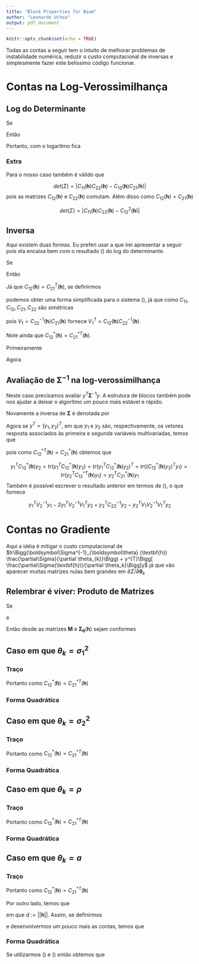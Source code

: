```yaml
---
title: "Block Properties for Biwm"
author: "Leonardo Uchoa"
output: pdf_document
---
```


```r
knitr::opts_chunk$set(echo = TRUE)
```

Todas as contas a seguir tem o intuito de melhorar problemas de instabilidade numérica, reduzir o custo computacional de inversas e simplesmente fazer este belíssimo código funcionar.

# Contas na Log-Verossimilhança
## Log do Determinante

Se 

\begin{equation}
\boldsymbol\Sigma_{\boldsymbol\theta} (\textbf{h}) =
\begin{pmatrix}
  C_{11}( \textbf{h} ) & C_{12}( \textbf{h} ) \\
  C_{21}( \textbf{h} ) & C_{22}( \textbf{h} )
\end{pmatrix}
\end{equation}

Então 

\begin{equation}
det(\Sigma) = | \Sigma | =
  \Bigg|
      C_{11}(\textbf{h}) - C_{12}(\textbf{h})C_{22}^{-1}(\textbf{h})C_{21}(\textbf{h})
  \Bigg| * \Bigg| C_{22}(\textbf{h}) \Bigg|
\end{equation}

Portanto, com o logarítmo fica

\begin{equation}
\label{eq:log_det}
log(det(\Sigma)) = 
  log\Bigg|
      C_{11}(\textbf{h}) - C_{12}(\textbf{h})C_{22}^{-1}(\textbf{h})C_{21}(\textbf{h})
  \Bigg| + 
  log\Bigg| C_{22}(\textbf{h}) \Bigg|
\end{equation}

### Extra

Para o nosso caso também é válido que 

$$
det(\Sigma) = \Bigg| C_{11}(\textbf{h})C_{22}(\textbf{h}) -
C_{12}(\textbf{h})C_{21}(\textbf{h})\Bigg|
$$
pois as matrizes $C_{12}(\textbf{h})$ e $C_{22}(\textbf{h})$ comutam. Além disso como $C_{12}(\textbf{h}) = C_{21}(\textbf{h})$

$$
det(\Sigma) = \Bigg| C_{11}(\textbf{h})C_{22}(\textbf{h}) -
C^{2}_{12}(\textbf{h})\Bigg|
$$

## Inversa

Aqui existem duas formas. Eu preferi usar a que irei apresentar a seguir pois ela encaixa bem com o resultado (\ref{eq:log_det}) do log do determinante\footnote{Apesar de eu achar que não tem como o alimentar o optim com as inversas obtidas, para ganhar tempo}.

Se 

\begin{equation}
\boldsymbol\Sigma^{-1}_{\boldsymbol\theta} (\textbf{h}) =
\begin{pmatrix}
  C_{11}^{*}( \textbf{h} ) & C_{12}^{*}( \textbf{h} ) \\
  C_{21}^{*}( \textbf{h} ) & C_{22}^{*}( \textbf{h} )
\end{pmatrix}
\end{equation}

Então 

\begin{equation}
\label{eq_sistem:block_inv}
\begin{aligned}
C_{11}^{*}( \textbf{h} ) &= %C_{11}
\Bigg[C_{11}(\textbf{h}) - C_{12}(\textbf{h})C_{22}^{-1}(\textbf{h})C_{21}(\textbf{h})  \Bigg]^{-1} \\
C_{12}^{*}( \textbf{h} ) &= - %C_{12}
\Bigg[C_{11}(\textbf{h}) - C_{12}(\textbf{h})C_{22}^{-1}(\textbf{h})C_{21}(\textbf{h})  \Bigg]^{-1}C_{12}(\textbf{h})C_{22}^{-1}(\textbf{h})  \\
C_{21}^{*}( \textbf{h} ) &= -  %C_{21}
C_{22}^{-1}(\textbf{h})C_{21}(\textbf{h}) \Bigg[C_{11}(\textbf{h}) - C_{12}(\textbf{h})C_{22}^{-1}(\textbf{h})C_{21}(\textbf{h})  \Bigg]^{-1}  \\
C_{22}^{*}( \textbf{h} ) &= C_{22}^{-1}(\textbf{h}) + %C_{22}
C_{22}^{-1}(\textbf{h})C_{21}(\textbf{h}) \Bigg[C_{11}(\textbf{h}) - C_{12}(\textbf{h})C_{22}^{-1}(\textbf{h})C_{21}(\textbf{h})  \Bigg]^{-1}C_{12}(\textbf{h})C_{22}^{-1}(\textbf{h})  \\
\end{aligned}
\end{equation}

Já que\footnote{No artigo $\Sigma$ é definida assim} $C_{12}(\textbf{h}) = C^{T}_{21}(\textbf{h})$, se definirmos

\begin{equation}
\begin{aligned}
V_1 &:= C_{22}^{-1}(\textbf{h})C_{21}(\textbf{h}) \\
V_2 &:= C_{11}(\textbf{h}) - C_{12}(\textbf{h})C_{22}^{-1}(\textbf{h})C_{21}(\textbf{h})
\end{aligned}
\end{equation}

podemos obter uma forma simplificada para o sistema (\ref{eq_sistem:block_inv}), já que como $C_{11},C_{12},C_{21},C_{22}$ são simétricas

\begin{equation}
\begin{aligned}
C_{11}^{*}( \textbf{h} ) &= V_2^{-1} \\
C_{12}^{*}( \textbf{h} ) &= -V_2^{-1}V_1^{T} \\
C_{21}^{*}( \textbf{h} ) &= -V_1V_2^{-1} \\
C_{22}^{*}( \textbf{h} ) &=  C_{22}^{-1}( \textbf{h} ) -V_1V_2^{-1}V_1^{T}
\end{aligned}
\end{equation}

pois $V_1 = C_{22}^{-1}(\textbf{h})C_{21}(\textbf{h})$ fornece $V_1^{T} = C_{12}(\textbf{h})C_{22}^{-1}(\textbf{h})$. 

Note ainda que $C_{12}^{*}( \textbf{h} ) = C_{21}^{*T}( \textbf{h} )$.

\textbf{\underline{Prova:}}

Primeiramente

\begin{equation}
\begin{aligned}
V_2^{T} &= C_{11}(\textbf{h}) - (C_{12}(\textbf{h})C_{22}^{-1}(\textbf{h})C_{12}(\textbf{h}))^{T} \\
&=C_{11}(\textbf{h}) -
C_{12}(\textbf{h})(C_{12}(\textbf{h})C_{22}^{-1}(\textbf{h}))^{T} \\
&=C_{11}(\textbf{h}) - 
C_{12}(\textbf{h})C_{22}^{-1}(\textbf{h})C_{12}(\textbf{h}) 
\\
&= V_2
\end{aligned}
\end{equation}

Agora

\begin{equation}
\begin{aligned}
C_{12}^{*T}( \textbf{h} ) &= -(V_2^{-1}V_1^{T})^{T} \\
&= V_1^{T}(V_2^{-1})^{T} \\
&= V_1^{T}(V_2^{-1}) \\
&= C_{21}^{*}( \textbf{h} )
\end{aligned}
\end{equation}

## Avaliação de $\boldsymbol\Sigma^{-1}$ na log-verossimilhança

Neste caso precisamos avaliar $y^{T}\boldsymbol\Sigma^{-1}y$. A estrutura de blocos também pode nos ajudar a deixar o algorítmo um pouco mais estável e rápido.

Novamente a inversa de $\boldsymbol\Sigma$ é denotada por

\begin{equation}
\boldsymbol\Sigma^{-1}_{\boldsymbol\theta} (\textbf{h}) =
\begin{pmatrix}
  C_{11}^{*}( \textbf{h} ) & C_{12}^{*}( \textbf{h} ) \\
  C_{21}^{*}( \textbf{h} ) & C_{22}^{*}( \textbf{h} )
\end{pmatrix}
\end{equation}

Agora se $y^{T} = (y_1,y_2)^{T}$, em que $y_1$ e $y_2$ são, respectivamente, os vetores resposta associados às primeira e segunda variáveis multivariadas, temos que 

\begin{equation}
\label{eq:inv_log_like}
\begin{aligned}
y^{T}\boldsymbol\Sigma^{-1}_{\boldsymbol\theta} (\textbf{h})y &=
y^{T}\begin{pmatrix}
  C_{11}^{*}( \textbf{h} ) & C_{12}^{*}( \textbf{h} ) \\
  C_{21}^{*}( \textbf{h} ) & C_{22}^{*}( \textbf{h} )
\end{pmatrix}y \\
&=(y_1,y_2)^{T}\begin{pmatrix}
  C_{11}^{*}( \textbf{h} ) & C_{12}^{*}( \textbf{h} ) \\
  C_{21}^{*}( \textbf{h} ) & C_{22}^{*}( \textbf{h} )
\end{pmatrix}\begin{pmatrix}y_1 \\ y_2\end{pmatrix} \\
&= (y_1,y_2)^{T}\begin{pmatrix}
C_{11}^{*}( \textbf{h} )y_1 + C_{12}^{*}( \textbf{h} )y_2 \\
  C_{21}^{*}( \textbf{h} )y_1 + C_{22}^{*}( \textbf{h} )y_2
\end{pmatrix} \\
&= y_1^{T}C_{11}^{*}( \textbf{h} )y_1 + y_1^{T}C_{12}^{*}( \textbf{h} )y_2 + y_2^{T}C_{21}^{*}( \textbf{h} )y_1 + y_2^{T}C_{22}^{*}( \textbf{h} )y_2 \\
&= y_1^{T}C_{11}^{*}( \textbf{h} )y_1 + 2y_1^{T}C_{12}^{*}( \textbf{h} )y_2 + y_2^{T}C_{22}^{*}( \textbf{h} )y_2
\end{aligned}
\end{equation}

pois como $C_{12}^{*T}( \textbf{h} ) = C_{21}^{*}( \textbf{h} )$ obtemos que 

$$y_1^{T}C_{12}^{*}( \textbf{h} )y_2 = tr(y_1^{T}C_{12}^{*}( \textbf{h} )y_2) = tr(y_1^{T}C_{12}^{*}( \textbf{h} )y_2)^{T} = tr((C_{12}^{*}( \textbf{h} )y_2)^{T}y_1) =  tr(y_2^{T}C_{12}^{*T}( \textbf{h} )y_1) = y_2^{T}C_{21}^{*}( \textbf{h} )y_1$$
Também é possível escrever o resultado anterior em termos de (\ref{eq:inv_log_like}), o que fornece

$$
y_1^{T}V_2^{-1}y_1 - 2y_1^{T}V_2^{-1}V_1^{T}y_2 + y_2^{T}C_{22}^{-1}y_2 - y_2^{T}V_1V_2^{-1}V_1^{T}y_2
$$


# Contas no Gradiente

Aqui a idéia é mitigar o custo computacional de $tr\Bigg(\boldsymbol\Sigma^{-1}_{\boldsymbol\theta} (\textbf{h}) \frac{\partial\Sigma}{\partial \theta_{k}}\Bigg) + y^{T}\Bigg[ \frac{\partial\Sigma(\textbf{h})}{\partial \theta_k}\Bigg]y$ já que vão aparecer muitas matrizes nulas bem grandes em $\partial\Sigma / \partial \boldsymbol\theta_{k}$

## Relembrar é viver: Produto de Matrizes

Se 

\begin{equation}
\boldsymbol\Sigma_{\boldsymbol\theta} (\textbf{h}) =
\begin{pmatrix}
  C_{11}( \textbf{h} ) & C_{12}( \textbf{h} ) \\
  C_{21}( \textbf{h} ) & C_{22}( \textbf{h} )
\end{pmatrix}
\end{equation}

e 

\begin{equation}
\boldsymbol M  =
\begin{pmatrix}
  A & B \\
  C & D
\end{pmatrix}
\end{equation}

Então desde as matrizes $\boldsymbol M$ e $\boldsymbol\Sigma_{\boldsymbol\theta} (\textbf{h})$ sejam conformes

\begin{equation}
\boldsymbol\Sigma_{\boldsymbol\theta} (\textbf{h}) \boldsymbol M =
\begin{pmatrix}
  C_{11}( \textbf{h} )A + C_{12}( \textbf{h} )C &
  C_{11}( \textbf{h} )B + C_{12}( \textbf{h} )D\\
  C_{21}( \textbf{h} )A + C_{22}( \textbf{h} )C &
  C_{21}( \textbf{h} )B + C_{22}( \textbf{h} )D\\
\end{pmatrix}
\end{equation}


## Caso em que $\theta_{k} = \sigma^2_1$

### Traço

\begin{equation}
\begin{aligned}
\boldsymbol\Sigma^{-1}_{\boldsymbol\theta} (\textbf{h}) \frac{\partial\Sigma}{\partial \sigma^2_1} &= 
\begin{pmatrix}
  C_{11}^{*}( \textbf{h} ) & C_{12}^{*}( \textbf{h} ) \\
  C_{21}^{*}( \textbf{h} ) & C_{22}^{*}( \textbf{h} )
\end{pmatrix}
\begin{pmatrix}
  M(\textbf{h} | \nu_1,a) & \\
  \frac{\rho \sigma_2}{2 \sigma_1} M(\textbf{h} | \nu_3,a) & \textbf{\huge o }
\end{pmatrix} \\
&= 
\begin{pmatrix}
  C_{11}^{*}( \textbf{h} )M(\textbf{h} | \nu_1,a) + C_{12}^{*}( \textbf{h} )\frac{\rho \sigma_2}{2 \sigma_1} M(\textbf{h} | \nu_3,a) &
  C_{11}^{*}( \textbf{h} )\frac{\rho \sigma_2}{2 \sigma_1} M(\textbf{h} | \nu_3,a)\\
  C_{21}^{*}( \textbf{h} )M(\textbf{h} | \nu_1,a) + C_{22}^{*}( \textbf{h} )\frac{\rho \sigma_2}{2 \sigma_1} M(\textbf{h} | \nu_3,a) &
  C_{21}^{*}( \textbf{h} )\frac{\rho \sigma_2}{2 \sigma_1} M(\textbf{h} | \nu_3,a) \\
\end{pmatrix}
\end{aligned}
\end{equation}

Portanto como $C_{12}^{*}(\textbf{h}) = C_{21}^{*T}(\textbf{h})$

\begin{equation}
\begin{aligned}
tr\Bigg(\boldsymbol\Sigma^{-1}_{\boldsymbol\theta} (\textbf{h}) \frac{\partial\Sigma}{\partial \sigma^2_1}\Bigg) &= 
tr\Bigg( 
C_{11}^{*}( \textbf{h} )M(\textbf{h} | \nu_1,a)
\Bigg) +
2 tr\Bigg( 
 C_{12}^{*}( \textbf{h} )\frac{\rho \sigma_2}{2 \sigma_1} M(\textbf{h} | \nu_3,a)
\Bigg) \\
&= 
tr\Bigg( 
C_{11}^{*}( \textbf{h} )M(\textbf{h} | \nu_1,a)
\Bigg) +
\frac{\rho \sigma_2}{\sigma_1} tr\Bigg( 
 C_{12}^{*}( \textbf{h} ) M(\textbf{h} | \nu_3,a)
\Bigg) \\
&= 
\frac{1}{\sigma^2_1} tr\Bigg(C_{11}^{*}( \textbf{h} ) C_{11}( \textbf{h} ) \Bigg) +
\frac{1}{\sigma^2_1} tr\Bigg( 
 C_{12}^{*}( \textbf{h} ) C_{12}( \textbf{h} ) 
\Bigg) \\
&=
\frac{1}{\sigma^2_1}\Bigg[ tr\Bigg(C_{11}^{*}( \textbf{h} ) C_{11}( \textbf{h} ) \Bigg) +tr\Bigg( 
 C_{12}^{*}( \textbf{h} ) C_{12}( \textbf{h} ) 
\Bigg)\Bigg]
\end{aligned}
\end{equation}

### Forma Quadrática

\begin{equation}
\begin{aligned}
y^{T}\Bigg[ \frac{\partial\Sigma(\textbf{h})}{\partial \theta_k}\Bigg]y 
&= 
\begin{pmatrix} y_1^T & y_2^T \end{pmatrix}
\begin{pmatrix} 
  M(\textbf{h}|\nu_1,a) &  \\ 
  \rho \frac{\sigma_2}{2\sigma_1} M(\textbf{h}|\nu_3,a) & \textbf{\huge o }
\end{pmatrix} 
\begin{pmatrix} y_1 \\ y_2 \end{pmatrix} \\
&=
\begin{pmatrix} y_1^T & y_2^T \end{pmatrix}
\begin{pmatrix} 
  M(\textbf{h}|\nu_1,a)y_1 +  \rho \frac{\sigma_2}{2\sigma_1} M(\textbf{h}|\nu_3,a)y_2 \\ 
  \rho \frac{\sigma_2}{2\sigma_1} M(\textbf{h}|\nu_3,a)y_1 
\end{pmatrix} \\
&= 
y_1^{T}M(\textbf{h}|\nu_1,a)y_1 + 
y_1^{T}\rho \frac{\sigma_2}{2\sigma_1} M(\textbf{h}|\nu_3,a)y_2 +
y_2^{T}\rho \frac{\sigma_2}{2\sigma_1} M(\textbf{h}|\nu_3,a)y_1 \\
&=
y_1^{T}M(\textbf{h}|\nu_1,a)y_1 + 
\rho \frac{\sigma_2}{\sigma_1} y_1^{T}M(\textbf{h}|\nu_3,a)y_2 \\
&=
\frac{1}{\sigma^2_1} y_1^{T} \Bigg[
C_{11}( \textbf{h} | \nu_1,a)y_1 + C_{12}( \textbf{h}| \nu_3,a)y_2
\Bigg]
\end{aligned}
\end{equation}

## Caso em que $\theta_{k} = \sigma^2_2$

### Traço

\begin{equation}
\begin{aligned}
\boldsymbol\Sigma^{-1}_{\boldsymbol\theta} (\textbf{h}) \frac{\partial\Sigma}{\partial \sigma^2_2} &= 
\begin{pmatrix}
  C_{11}^{*}( \textbf{h} ) & C_{12}^{*}( \textbf{h} ) \\
  C_{21}^{*}( \textbf{h} ) & C_{22}^{*}( \textbf{h} )
\end{pmatrix}
\begin{pmatrix}
  \textbf{\huge o } & \\
  \frac{\rho \sigma_1}{2 \sigma_2} M(\textbf{h} | \nu_3,a) & M(\textbf{h} | \nu_2,a)
\end{pmatrix}\\
&= 
\begin{pmatrix}
  C_{12}^{*}( \textbf{h} )\frac{\rho \sigma_1}{2 \sigma_2} M(\textbf{h} | \nu_3,a) &
  C_{11}^{*}( \textbf{h} )\frac{\rho \sigma_1}{2 \sigma_2} M(\textbf{h} | \nu_3,a) + C_{12}^{*}( \textbf{h} )M(\textbf{h} | \nu_2,a)\\
  C_{22}^{*}( \textbf{h} )\frac{\rho \sigma_1}{2 \sigma_2} M(\textbf{h} | \nu_3,a) &
  C_{21}^{*}( \textbf{h} )\frac{\rho \sigma_1}{2 \sigma_2} M(\textbf{h} | \nu_3,a) + C_{22}^{*}( \textbf{h} )M(\textbf{h} | \nu_2,a)\\
\end{pmatrix}
\end{aligned}
\end{equation}

Portanto como $C_{12}^{*}(\textbf{h}) = C_{21}^{*T}(\textbf{h})$

\begin{equation}
\begin{aligned}
tr\Bigg(\boldsymbol\Sigma^{-1}_{\boldsymbol\theta} (\textbf{h}) \frac{\partial\Sigma}{\partial \sigma^2_2}\Bigg) &= 
tr\Bigg( 
C_{22}^{*}( \textbf{h} )M(\textbf{h} | \nu_2,a)
\Bigg) +
2 tr\Bigg( 
 C_{12}^{*}( \textbf{h} )\frac{\rho \sigma_1}{2 \sigma_2} M(\textbf{h} | \nu_3,a)
\Bigg) \\
&= tr\Bigg( 
C_{22}^{*}( \textbf{h} )M(\textbf{h} | \nu_2,a)
\Bigg) +
\frac{\rho \sigma_1}{\sigma_2} tr\Bigg( 
 C_{12}^{*}( \textbf{h} ) M(\textbf{h} | \nu_3,a)
\Bigg) \\
&= 
\frac{1}{\sigma^2_2} tr\Bigg(C_{22}^{*}( \textbf{h} ) C_{22}( \textbf{h} ) \Bigg) +
\frac{1}{\sigma^2_2} tr\Bigg( 
 C_{12}^{*}( \textbf{h} ) C_{12}( \textbf{h} ) 
\Bigg) \\
&=
\frac{1}{\sigma^2_2}\Bigg[ tr\Bigg(C_{22}^{*}( \textbf{h} ) C_{22}( \textbf{h} ) \Bigg) +tr\Bigg( 
 C_{12}^{*}( \textbf{h} ) C_{12}( \textbf{h} ) \Bigg)\Bigg] 
\end{aligned}
\end{equation}

### Forma Quadrática

\begin{equation}
\begin{aligned}
y^{T}\Bigg[ \frac{\partial\Sigma(\textbf{h})}{\partial \theta_k}\Bigg]y 
&= 
\begin{pmatrix}  y_1^T & y_2^T \end{pmatrix}
\begin{pmatrix} 
  \textbf{\huge o } &  \\ 
  \rho \frac{\sigma_1}{2\sigma_2} M(\textbf{h}|\nu_3,a) &  
  M(\textbf{h}|\nu_2,a)
\end{pmatrix} 
\begin{pmatrix} y_1 \\ y_2 \end{pmatrix} \\
&=
\begin{pmatrix}  y_1^T & y_2^T \end{pmatrix}
\begin{pmatrix} 
  \rho \frac{\sigma_1}{2\sigma_2} M(\textbf{h}|\nu_3,a)y_2 \\ 
  \rho \frac{\sigma_1}{2\sigma_2} M(\textbf{h}|\nu_3,a)y_1 +
    M(\textbf{h}|\nu_2,a)y_2
\end{pmatrix} \\
&= 
y_2^{T}M(\textbf{h}|\nu_1,a)y_2 + 
y_1^{T}\rho \frac{\sigma_1}{2\sigma_2} M(\textbf{h}|\nu_3,a)y_2 +
y_2^{T}\rho \frac{\sigma_1}{2\sigma_2} M(\textbf{h}|\nu_3,a)y_1 \\
&=
y_2^{T}M(\textbf{h}|\nu_1,a)y_2 + 
\rho \frac{\sigma_1}{\sigma_2} y_1^{T}M(\textbf{h}|\nu_3,a)y_2 \\
&=
\frac{1}{\sigma^2_2} \Bigg[
y^{T}_2 C_{22}( \textbf{h} | \nu_1,a) + y^{T}_1 C_{12}( \textbf{h}| \nu_3,a)\Bigg]y_2
\end{aligned}
\end{equation}


## Caso em que $\theta_{k} = \rho$

### Traço

\begin{equation}
\begin{aligned}
\boldsymbol\Sigma^{-1}_{\boldsymbol\theta} (\textbf{h}) \frac{\partial\Sigma}{\partial \rho} &= 
\begin{pmatrix}
  C_{11}^{*}( \textbf{h} ) & C_{12}^{*}( \textbf{h} ) \\
  C_{21}^{*}( \textbf{h} ) & C_{22}^{*}( \textbf{h} )
\end{pmatrix}
\begin{pmatrix}
  \textbf{\huge o } & \\
  \sigma_1\sigma_2 M(\textbf{h} | \nu_3,a) & \textbf{\huge o }
\end{pmatrix}\\
&= 
\begin{pmatrix}
  C_{12}^{*}( \textbf{h} )\sigma_1\sigma_2 M(\textbf{h} | \nu_3,a) &
  C_{11}^{*}( \textbf{h} )\sigma_1\sigma_2 M(\textbf{h} | \nu_3,a)\\
  C_{22}^{*}( \textbf{h} )\sigma_1\sigma_2 M(\textbf{h} | \nu_3,a) &
  C_{21}^{*}( \textbf{h} )\sigma_1\sigma_2 M(\textbf{h} | \nu_3,a)\\
\end{pmatrix}
\end{aligned}
\end{equation}

Portanto como $C_{12}^{*}(\textbf{h}) = C_{21}^{*T}(\textbf{h})$

\begin{equation}
\begin{aligned}
tr\Bigg(\boldsymbol\Sigma^{-1}_{\boldsymbol\theta} (\textbf{h}) \frac{\partial\Sigma}{\partial \rho}\Bigg) &= 
2\sigma_1\sigma_2tr\Bigg( 
 C_{12}^{*}( \textbf{h} ) M(\textbf{h} | \nu_3,a)
\Bigg)
\end{aligned}
\end{equation}

### Forma Quadrática

\begin{equation}
\begin{aligned}
y^{T}\Bigg[ \frac{\partial\Sigma(\textbf{h})}{\partial \theta_k}\Bigg]y 
&= 
\begin{pmatrix}  y_1^T & y_2^T \end{pmatrix}
\begin{pmatrix} 
  \textbf{\huge o } &  \\ 
  \sigma_1 \sigma_2 M(\textbf{h}|\nu_3,a) &  
  \textbf{\huge o }
\end{pmatrix} 
\begin{pmatrix} y_1 \\ y_2 \end{pmatrix} \\
&=
\begin{pmatrix}  y_1^T & y_2^T \end{pmatrix}
\begin{pmatrix} 
  \sigma_1 \sigma_2 M(\textbf{h}|\nu_3,a)y_2 \\ 
  \sigma_1 \sigma_2 M(\textbf{h}|\nu_3,a)y_1
\end{pmatrix} \\
&= 
y_1^{T}\sigma_1 \sigma_2 M(\textbf{h}|\nu_3,a)y_2 +
y_2^{T}\sigma_1 \sigma_2 M(\textbf{h}|\nu_3,a)y_1 \\
&=
2\sigma_1 \sigma_2 y_1^{T}M(\textbf{h}|\nu_3,a)y_2
\end{aligned}
\end{equation}


## Caso em que $\theta_{k} = a$

### Traço

\begin{equation}
\begin{aligned}
\boldsymbol\Sigma^{-1}_{\boldsymbol\theta} (\textbf{h}) \frac{\partial\Sigma}{\partial a} &= 
\begin{pmatrix}
  C_{11}^{*}( \textbf{h} ) & C_{12}^{*}( \textbf{h} ) \\
  C_{21}^{*}( \textbf{h} ) & C_{22}^{*}( \textbf{h} )
\end{pmatrix}
\begin{pmatrix}
  \sigma^2_1 M^{'}(\textbf{h} |\nu_1,a) & 
  \rho\sigma_1\sigma_2M^{'}(\textbf{h} | \nu_3,a)\\
  \rho\sigma_1\sigma_2M^{'}(\textbf{h} | \nu_3,a) &
  \sigma^2_2 M^{'}(\textbf{h} |\nu_2,a)
\end{pmatrix}\\
&= 
\begin{pmatrix}
  C_{11}^{*}( \textbf{h} )\sigma^2_1 M^{'}(\textbf{h} |\nu_1,a) + C_{12}^{*}( \textbf{h} )\rho\sigma_1\sigma_2M^{'}(\textbf{h} | \nu_3,a) &
  C_{11}^{*}( \textbf{h} )\rho\sigma_1\sigma_2M^{'}(\textbf{h} | \nu_3,a) + C_{12}^{*}( \textbf{h} )\sigma^2_2 M^{'}(\textbf{h} |\nu_2,a)\\
  C_{21}^{*}( \textbf{h} )\sigma^2_1 M^{'}(\textbf{h} |\nu_1,a) + C_{22}^{*}( \textbf{h} )\rho\sigma_1\sigma_2M^{'}(\textbf{h} | \nu_3,a) &
  C_{21}^{*}( \textbf{h} )\rho\sigma_1\sigma_2M^{'}(\textbf{h} | \nu_3,a) + C_{22}^{*}( \textbf{h} )\sigma^2_2 M^{'}(\textbf{h} |\nu_2,a)\\
\end{pmatrix}
\end{aligned}
\end{equation}

Portanto como $C_{12}^{*}(\textbf{h}) = C_{21}^{*T}(\textbf{h})$

\begin{equation}
\begin{aligned}
tr\Bigg(\boldsymbol\Sigma^{-1}_{\boldsymbol\theta} (\textbf{h}) \frac{\partial\Sigma}{\partial a}\Bigg) = \text{ } 
& \sigma^2_1 tr\Bigg(C_{11}^{*}(\textbf{h}) M^{'}(\textbf{h} |\nu_1,a) \Bigg) + \\
& \sigma^2_2 tr\Bigg(C_{22}^{*}(\textbf{h}) M^{'}(\textbf{h} |\nu_2,a) \Bigg) + \\
& 2 \rho \sigma_2 \sigma_2 tr\Bigg(C_{12}^{*}(\textbf{h}) M^{'}(\textbf{h} | \nu_3,a) \Bigg)
\end{aligned}
\end{equation}

Por outro lado, temos que 

\begin{equation}
\label{eq:matern_deriv}
M^{'}(\textbf{h}|\nu,a) = \frac{\partial M(\textbf{h} | \nu ,a)}{ \partial a} = 
\frac{(\frac{2}{a})^{1-\nu}d^{\nu}}{\Gamma(\nu)}
  \Bigg[
    2\nu K_{\nu}(ad) - ad K_{\nu + 1 }(ad)
  \Bigg]
\end{equation}

em que $d := ||\textbf{h}||$. Assim, se definirmos

\begin{equation}
\label{eq:matern_deriv_labels}
\begin{aligned}
\phi_i &:= \frac{d(\frac{2}{ad})^{1-\nu_i}}{\Gamma(\nu_i)} \\
\Phi_i(\textbf{h}) &:= \Bigg[ 2\nu_i K_{\nu_i}(ad) - ad K_{\nu_i + 1 }(ad) \Bigg]
\end{aligned}
\end{equation}

e desenvolvermos um pouco mais as contas, temos que

\begin{equation}
\begin{aligned}
tr\Bigg(\boldsymbol\Sigma^{-1}_{\boldsymbol\theta} (\textbf{h}) \frac{\partial\Sigma}{\partial a}\Bigg) &= \text{ } 
\sigma^2_1 \phi_1 tr\Bigg(C_{11}^{*}(\textbf{h}) \Phi_1(\textbf{h}) \Bigg) + \\
& \sigma^2_2 \phi_2 tr\Bigg(C_{22}^{*}(\textbf{h}) \Phi_2(\textbf{h}) \Bigg) + \\
& 2 \rho \sigma_1 \sigma_2 \phi_3 tr\Bigg(C_{12}^{*}(\textbf{h}) \Phi_3(\textbf{h}) \Bigg) 
\end{aligned}
\end{equation}

### Forma Quadrática

\begin{equation}
\begin{aligned}
y^{T}\Bigg[ \frac{\partial\Sigma(\textbf{h})}{\partial \theta_k}\Bigg]y 
&= 
\begin{pmatrix}  y_1^T & y_2^T \end{pmatrix}
\begin{pmatrix} 
  \sigma^2_1 M^{'}(\textbf{h}|\nu_1,a) &  \\ 
  \rho \sigma_1 \sigma_2 M^{'}(\textbf{h}|\nu_3,a) & 
  \sigma^2_2M ^{'}(\textbf{h}|\nu_2,a)
\end{pmatrix} 
\begin{pmatrix} y_1 \\ y_2 \end{pmatrix} \\
&=
\begin{pmatrix}  y_1^T & y_2^T \end{pmatrix}
\begin{pmatrix} 
  \sigma^2_1 M^{'}(\textbf{h}|\nu_1,a)y_1 +
  \rho \sigma_1 \sigma_2 M^{'}(\textbf{h}|\nu_3,a)y_2\\ 
  \rho \sigma_1 \sigma_2 M^{'}(\textbf{h}|\nu_3,a)y_1 +
  \sigma^2_2 M^{'}(\textbf{h}|\nu_2,a)y_2 
\end{pmatrix} \\
&= 
y_1^{T}\sigma^2_1 M^{'}(\textbf{h}|\nu_1,a)y_1 +
y_1^{T}\rho \sigma_1 \sigma_2 M^{'}(\textbf{h}|\nu_3,a)y_2 +
y_2^{T}\rho \sigma_1 \sigma_2 M^{'}(\textbf{h}|\nu_3,a)y_1 +
y_2^{T}\sigma^2_2 M^{'}(\textbf{h}|\nu_2,a)y_2 \\
&= 
\sigma^2_1 y_1^{T} M^{'}(\textbf{h}|\nu_1,a)y_1 +
\sigma^2_2 y_2^{T} M^{'}(\textbf{h}|\nu_2,a)y_2 +
2\rho \sigma_1 \sigma_2  y_1^{T}M^{'}(\textbf{h}|\nu_3,a)y_2
\end{aligned}
\end{equation}

Se utilizarmos (\ref{eq:matern_deriv}) e (\ref{eq:matern_deriv_labels}) então obtemos que



\begin{equation}
\begin{aligned}
y^{T}\Bigg[ \frac{\partial\Sigma(\textbf{h})}{\partial \theta_k}\Bigg]y 
&= 
\sigma^2_1 \phi_1 y_1^{T}\Phi_1(\textbf{h}) y_1 +
\sigma^2_2 \phi_2 y_2^{T} \Phi_2(\textbf{h}) y_2 +
2\rho \sigma_1 \sigma_2  \phi_3 y_1^{T} \Phi_3(\textbf{h})y_2
\end{aligned}
\end{equation}